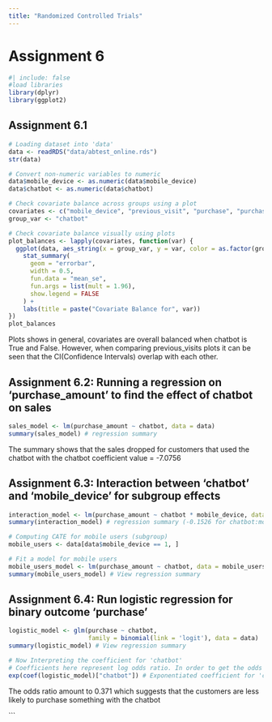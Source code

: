 ```yaml
---
title: "Randomized Controlled Trials"
---
```


# Assignment 6
```r
#| include: false
#load libraries
library(dplyr)
library(ggplot2)
```

## Assignment 6.1
```r
# Loading dataset into 'data'
data <- readRDS("data/abtest_online.rds")
str(data)

# Convert non-numeric variables to numeric
data$mobile_device <- as.numeric(data$mobile_device)
data$chatbot <- as.numeric(data$chatbot)

# Check covariate balance across groups using a plot 
covariates <- c("mobile_device", "previous_visit", "purchase", "purchase_amount") # Variables of interest
group_var <- "chatbot"

# Check covariate balance visually using plots
plot_balances <- lapply(covariates, function(var) {
  ggplot(data, aes_string(x = group_var, y = var, color = as.factor(group_var))) +
    stat_summary(
      geom = "errorbar", 
      width = 0.5,
      fun.data = "mean_se", 
      fun.args = list(mult = 1.96),
      show.legend = FALSE
    ) +
    labs(title = paste("Covariate Balance for", var))
})
plot_balances
```
Plots shows in general, covariates are overall balanced when chatbot is True and False. However, when comparing previous_visits plots it can be seen that the CI(Confidence Intervals) overlap with each other.


## Assignment 6.2: Running a regression on 'purchase_amount' to find the effect of chatbot on sales
```r
sales_model <- lm(purchase_amount ~ chatbot, data = data)
summary(sales_model) # regression summary
```
The summary shows that the sales dropped for customers that used the chatbot with the chatbot coefficient value = -7.0756 

## Assignment 6.3: Interaction between 'chatbot' and 'mobile_device' for subgroup effects
```r
interaction_model <- lm(purchase_amount ~ chatbot * mobile_device, data = data)
summary(interaction_model) # regression summary (-0.1526 for chatbot:mobile_device)

# Computing CATE for mobile users (subgroup)
mobile_users <- data[data$mobile_device == 1, ]

# Fit a model for mobile users
mobile_users_model <- lm(purchase_amount ~ chatbot, data = mobile_users)
summary(mobile_users_model) # View regression summary
```

## Assignment 6.4: Run logistic regression for binary outcome 'purchase'
```r
logistic_model <- glm(purchase ~ chatbot, 
                      family = binomial(link = 'logit'), data = data)
summary(logistic_model) # View regression summary

# Now Interpreting the coefficient for 'chatbot'
# Coefficients here represent log odds ratio. In order to get the odds ratio, coefficient for chatbot is exponentiated.
exp(coef(logistic_model)["chatbot"]) # Exponentiated coefficient for 'chatbot'
```
The odds ratio amount to 0.371 which suggests that the customers are less likely to purchase something with the chatbot

```


